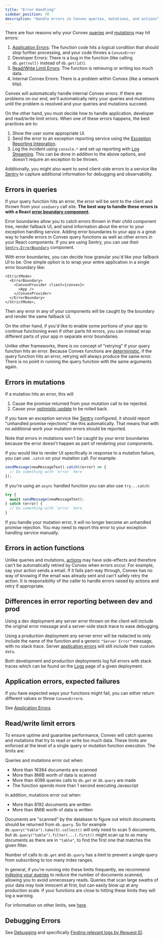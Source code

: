 ```yaml
---
title: "Error Handling"
sidebar_position: 70
description: "Handle errors in Convex queries, mutations, and actions"
---
```


There are four reasons why your Convex [queries](/functions/query-functions.mdx)
and [mutations](/functions/mutation-functions.mdx) may hit errors:

1. [Application Errors](#application-errors-expected-failures): The function
   code hits a logical condition that should stop further processing, and your
   code throws a `ConvexError`
1. Developer Errors: There is a bug in the function (like calling `db.get(null)`
   instead of `db.get(id)`).
1. [Read/Write Limit Errors](#readwrite-limit-errors): The function is
   retrieving or writing too much data.
1. Internal Convex Errors: There is a problem within Convex (like a network
   blip).

Convex will automatically handle internal Convex errors. If there are problems
on our end, we'll automatically retry your queries and mutations until the
problem is resolved and your queries and mutations succeed.

On the other hand, you must decide how to handle application, developer and
read/write limit errors. When one of these errors happens, the best practices
are to:

1. Show the user some appropriate UI.
2. Send the error to an exception reporting service using the
   [Exception Reporting Integration](/production/integrations/exception-reporting).
3. Log the incident using `console.*` and set up reporting with
   [Log Streaming](/production/integrations/log-streams/log-streams.mdx). This
   can be done in addition to the above options, and doesn't require an
   exception to be thrown.

Additionally, you might also want to send client-side errors to a service like
[Sentry](https://sentry.io) to capture additional information for debugging and
observability.

## Errors in queries

If your query function hits an error, the error will be sent to the client and
thrown from your `useQuery` call site. **The best way to handle these errors is
with a React
[error boundary component](https://reactjs.org/docs/error-boundaries.html).**

Error boundaries allow you to catch errors thrown in their child component tree,
render fallback UI, and send information about the error to your exception
handling service. Adding error boundaries to your app is a great way to handle
errors in Convex query functions as well as other errors in your React
components. If you are using Sentry, you can use their
[`Sentry.ErrorBoundary`](https://docs.sentry.io/platforms/javascript/guides/react/components/errorboundary/)
component.

With error boundaries, you can decide how granular you'd like your fallback UI
to be. One simple option is to wrap your entire application in a single error
boundary like:

```tsx
<StrictMode>
  <ErrorBoundary>
    <ConvexProvider client={convex}>
      <App />
    </ConvexProvider>
  </ErrorBoundary>
</StrictMode>,
```

Then any error in any of your components will be caught by the boundary and
render the same fallback UI.

On the other hand, if you'd like to enable some portions of your app to continue
functioning even if other parts hit errors, you can instead wrap different parts
of your app in separate error boundaries.

<Admonition type="note" title="Retrying">

Unlike other frameworks, there is no concept of "retrying" if your query
function hits an error. Because Convex functions are
[deterministic](/functions/query-functions.mdx#caching--reactivity--consistency),
if the query function hits an error, retrying will always produce the same
error. There is no point in running the query function with the same arguments
again.

</Admonition>

## Errors in mutations

If a mutation hits an error, this will

1. Cause the promise returned from your mutation call to be rejected.
2. Cause your [optimistic update](/client/react/optimistic-updates.mdx) to be
   rolled back.

If you have an exception service like [Sentry](https://sentry.io/) configured,
it should report "unhandled promise rejections" like this automatically. That
means that with no additional work your mutation errors should be reported.

Note that errors in mutations won't be caught by your error boundaries because
the error doesn't happen as part of rendering your components.

If you would like to render UI specifically in response to a mutation failure,
you can use `.catch` on your mutation call. For example:

```javascript
sendMessage(newMessageText).catch((error) => {
  // Do something with `error` here
});
```

If you're using an `async` handled function you can also use `try...catch`:

```javascript
try {
  await sendMessage(newMessageText);
} catch (error) {
  // Do something with `error` here
}
```

<Admonition type="caution" title="Reporting caught errors">

If you handle your mutation error, it will no longer become an unhandled promise
rejection. You may need to report this error to your exception handling service
manually.

</Admonition>

## Errors in action functions

Unlike queries and mutations, [actions](//docs/functions/actions.mdx) may have
side-effects and therefore can't be automatically retried by Convex when errors
occur. For example, say your action sends a email. If it fails part-way through,
Convex has no way of knowing if the email was already sent and can't safely
retry the action. It is responsibility of the caller to handle errors raised by
actions and retry if appropriate.

## Differences in error reporting between dev and prod

Using a dev deployment any server error thrown on the client will include the
original error message and a server-side stack trace to ease debugging.

Using a production deployment any server error will be redacted to only include
the name of the function and a generic `"Server Error"` message, with no stack
trace. Server
[application errors](/functions/error-handling/application-errors.mdx) will
still include their custom `data`.

Both development and production deployments log full errors with stack traces
which can be found on the [Logs](/dashboard/deployments/logs.md) page of a given
deployment.

## Application errors, expected failures

If you have expected ways your functions might fail, you can either return
different values or throw `ConvexError`s.

See [Application Errors](/functions/error-handling/application-errors.mdx).

## Read/write limit errors

To ensure uptime and guarantee performance, Convex will catch queries and
mutations that try to read or write too much data. These limits are enforced at
the level of a single query or mutation function execution. The limits are:

Queries and mutations error out when:

- More than 16384 documents are scanned
- More than 8MiB worth of data is scanned
- More than 4096 queries calls to `db.get` or `db.query` are made
- The function spends more than 1 second executing Javascript

In addition, mutations error out when:

- More than 8192 documents are written
- More than 8MiB worth of data is written

Documents are "scanned" by the database to figure out which documents should be
returned from `db.query`. So for example `db.query("table").take(5).collect()`
will only need to scan 5 documents, but `db.query("table").filter(...).first()`
might scan up to as many documents as there are in `"table"`, to find the first
one that matches the given filter.

Number of calls to `db.get` and `db.query` has a limit to prevent a single query
from subscribing to too many index ranges.

In general, if you're running into these limits frequently, we recommend
[indexing your queries](/database/reading-data/indexes/indexes.md) to reduce the
number of documents scanned, allowing you to avoid unnecessary reads. Queries
that scan large swaths of your data may look innocent at first, but can easily
blow up at any production scale. If your functions are close to hitting these
limits they will log a warning.

For information on other limits, see [here](/production/state/limits.mdx).

## Debugging Errors

See [Debugging](/functions/debugging.mdx) and specifically
[Finding relevant logs by Request ID](/functions/debugging.mdx#finding-relevant-logs-by-request-id).
